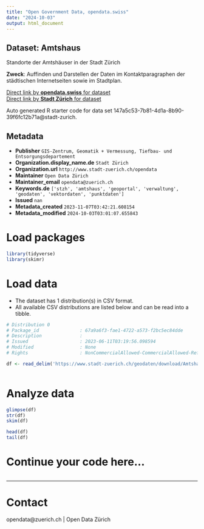 ```yaml
---
title: "Open Government Data, opendata.swiss"
date: "2024-10-03"
output: html_document
---
```


## Dataset: Amtshaus

Standorte der Amtshäuser in der Stadt Zürich

**Zweck**: Auffinden und Darstellen der Daten im Kontaktparagraphen der städtischen Internetseiten sowie im Stadtplan.

[Direct link by **opendata.swiss** for dataset](https://opendata.swiss/de/dataset/amtshaus1)<br>
[Direct link by **Stadt Zürich** for dataset](https://data.stadt-zuerich.ch/dataset/geo_amtshaus)

Auto generated R starter code for data set 147a5c53-7b81-4d1a-8b90-39f6fc12b71a@stadt-zurich.

## Metadata

- **Publisher** `GIS-Zentrum, Geomatik + Vermessung, Tiefbau- und Entsorgungsdepartement`
- **Organization.display_name.de** `Stadt Zürich`
- **Organization.url** `http://www.stadt-zuerich.ch/opendata`
- **Maintainer** `Open Data Zürich`
- **Maintainer_email** `opendata@zuerich.ch`
- **Keywords.de** `['stzh', 'amtshaus', 'geoportal', 'verwaltung', 'geodaten', 'vektordaten', 'punktdaten']`
- **Issued** `nan`
- **Metadata_created** `2023-11-07T03:42:21.608154`
- **Metadata_modified** `2024-10-03T03:01:07.655843`


# Load packages

```r

library(tidyverse)
library(skimr)

```

# Load data

-   The dataset has 1 distribution(s) in CSV format.
-   All available CSV distributions are listed below and can be read into a tibble.

```r

# Distribution 0
# Package_id               : 67a9a6f3-fae1-4722-a573-f2bc5ec84dde
# Description              : 
# Issued                   : 2023-06-11T03:19:56.098594
# Modified                 : None
# Rights                   : NonCommercialAllowed-CommercialAllowed-ReferenceNotRequired

df <- read_delim('https://www.stadt-zuerich.ch/geodaten/download/Amtshaus?format=10008')



```

# Analyze data

```r

glimpse(df)
str(df)
skim(df)

head(df)
tail(df)

```

# Continue your code here...

```r

```

------------------------------------------------------------------------

# Contact

opendata@zuerich.ch | Open Data Zürich
